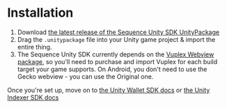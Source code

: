 # Installation
1. Download [the latest release of the Sequence Unity SDK UnityPackage](https://github.com/0xsequence/web3-unity-sdk/releases)
2. Drag the `.unitypackage` file into your Unity game project & import the entire thing.
3. The Sequence Unity SDK currently depends on the [Vuplex Webview package](https://vuplex.com), so you'll need to purchase and import Vuplex for each build target your game supports. On Android, you don't need to use the Gecko webview - you can use the Original one.

Once you're set up, move on to [the Unity Wallet SDK docs](wallet/setup) or [the Unity Indexer SDK docs](indexer)
